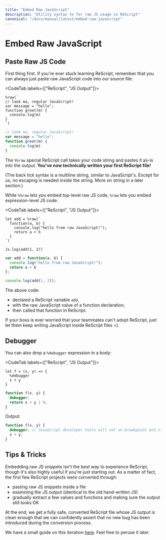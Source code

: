 ```yaml
---
title: "Embed Raw JavaScript"
description: "Utility syntax to for raw JS usage in ReScript"
canonical: "/docs/manual/latest/embed-raw-javascript"
---
```


# Embed Raw JavaScript

## Paste Raw JS Code

First thing first. If you're ever stuck learning ReScript, remember that you can always just paste raw JavaScript code into our source file:

<CodeTab labels={["ReScript", "JS Output"]}>

```res example
%raw(`
// look ma, regular JavaScript!
var message = "hello";
function greet(m) {
  console.log(m)
}
`)
```
```js
// look ma, regular JavaScript!
var message = "hello";
function greet(m) {
  console.log(m)
}
```

</CodeTab>

The `%%raw` special ReScript call takes your code string and pastes it as-is into the output. **You've now technically written your first ReScript file!**

(The back tick syntax is a multiline string, similar to JavaScript's. Except for us, no escaping is needed inside the string. More on string in a later section.)

While `%%raw` lets you embed top-level raw JS code, `%raw` lets you embed expression-level JS code:

<CodeTab labels={["ReScript", "JS Output"]}>

```res example
let add = %raw(`
  function(a, b) {
    console.log("hello from raw JavaScript!");
    return a + b
  }
`)

Js.log(add(1, 2))
```
```js
var add = function(a, b) {
  console.log("hello from raw JavaScript!");
  return a + b
};

console.log(add(1, 2));
```

</CodeTab>

The above code:
- declared a ReScript variable `add`,
- with the raw JavaScript value of a function declaration,
- then called that function in ReScript.

If your boss is ever worried that your teammates can't adopt ReScript, just let them keep writing JavaScript inside ReScript files =).

## Debugger

You can also drop a `%debugger` expression in a body:

<CodeTab labels={["ReScript", "JS Output"]}>

```res example
let f = (x, y) => {
  %debugger
  x + y
}
```
```js
function f(x, y) {
  debugger;
  return x + y | 0;
}
```

</CodeTab>

Output:

```js
function f(x, y) {
  debugger; // JavaScript developer tools will set an breakpoint and stop here
  x + y;
}
```

## Tips & Tricks

Embedding raw JS snippets isn't the best way to experience ReScript, though it's also highly useful if you're just starting out. As a matter of fact, the first few ReScript projects were converted through:

- pasting raw JS snippets inside a file
- examining the JS output (identical to the old hand-written JS)
- gradually extract a few values and functions and making sure the output still looks OK

At the end, we get a fully safe, converted ReScript file whose JS output is clean enough that we can confidently assert that no new bug has been introduced during the conversion process.

We have a small guide on this iteration [here](converting-from-js.md). Feel free to peruse it later.
